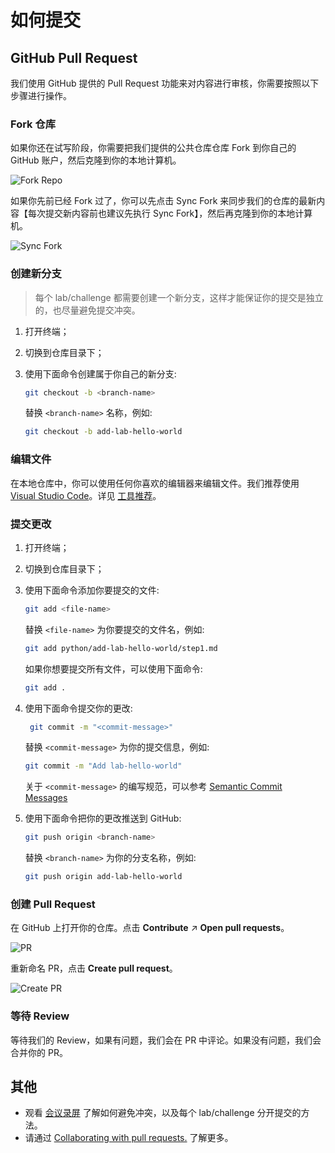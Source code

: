 # 如何提交

## GitHub Pull Request

我们使用 GitHub 提供的 Pull Request 功能来对内容进行审核，你需要按照以下步骤进行操作。

<div className="steps-container">

### Fork 仓库

如果你还在试写阶段，你需要把我们提供的公共仓库仓库 Fork 到你自己的 GitHub 账户，然后克隆到你的本地计算机。

![Fork Repo](.github/assets/fork-repo.png)

如果你先前已经 Fork 过了，你可以先点击 Sync Fork 来同步我们的仓库的最新内容【每次提交新内容前也建议先执行 Sync Fork】，然后再克隆到你的本地计算机。

![Sync Fork](.github/assets/sync-fork.png)

### 创建新分支

> 每个 lab/challenge 都需要创建一个新分支，这样才能保证你的提交是独立的，也尽量避免提交冲突。

1. 打开终端；
2. 切换到仓库目录下；
3. 使用下面命令创建属于你自己的新分支:

   ```bash
   git checkout -b <branch-name>
   ```

   替换 `<branch-name>` 名称，例如:

   ```bash
   git checkout -b add-lab-hello-world
   ```

### 编辑文件

在本地仓库中，你可以使用任何你喜欢的编辑器来编辑文件。我们推荐使用 [Visual Studio Code](https://code.visualstudio.com/)。详见 [工具推荐](tools)。

### 提交更改

1. 打开终端；
2. 切换到仓库目录下；
3. 使用下面命令添加你要提交的文件:

   ```bash
   git add <file-name>
   ```

   替换 `<file-name>` 为你要提交的文件名，例如:

   ```bash
   git add python/add-lab-hello-world/step1.md
   ```

   如果你想要提交所有文件，可以使用下面命令:

   ```bash
   git add .
   ```

4. 使用下面命令提交你的更改:

   ```bash
    git commit -m "<commit-message>"
   ```

   替换 `<commit-message>` 为你的提交信息，例如:

   ```bash
   git commit -m "Add lab-hello-world"
   ```

   关于 `<commit-message>` 的编写规范，可以参考 [Semantic Commit Messages](https://gist.github.com/joshbuchea/6f47e86d2510bce28f8e7f42ae84c716)

5. 使用下面命令把你的更改推送到 GitHub:

   ```bash
   git push origin <branch-name>
   ```

   替换 `<branch-name>` 为你的分支名称，例如:

   ```bash
   git push origin add-lab-hello-world
   ```

### 创建 Pull Request

在 GitHub 上打开你的仓库。点击 **Contribute** ↗ **Open pull requests**。

![PR](.github/assets/pr.png)

重新命名 PR，点击 **Create pull request**。

![Create PR](.github/assets/create-pr.png)

### 等待 Review

等待我们的 Review，如果有问题，我们会在 PR 中评论。如果没有问题，我们会合并你的 PR。

</div>

## 其他

- 观看 [会议录屏](https://meeting.tencent.com/v2/cloud-record/share?id=a60a1b7c-2b26-4d6c-b466-37beaa9ff76c&from=3) 了解如何避免冲突，以及每个 lab/challenge 分开提交的方法。
- 请通过 [Collaborating with pull requests.](https://docs.github.com/en/pull-requests/collaborating-with-pull-requests) 了解更多。
